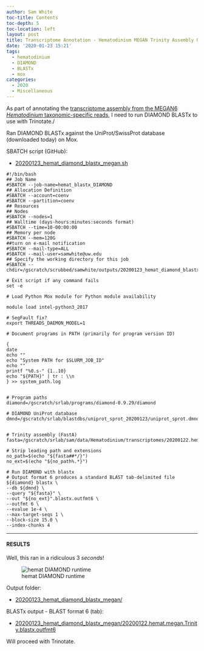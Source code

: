 ```yaml
---
author: Sam White
toc-title: Contents
toc-depth: 5
toc-location: left
layout: post
title: Transcriptome Annotation - Hematodinium MEGAN Trinity Assembly Using DIAMOND BLASTx on Mox
date: '2020-01-23 15:21'
tags:
  - hematodinium
  - DIAMOND
  - BLASTx
  - mox
categories:
  - 2020
  - Miscellaneous
---
```

As part of annotating the [transcriptome assembly from the MEGAN6 _Hematodinium_ taxonomic-specific reads](https://robertslab.github.io/sams-notebook/posts/2020/2020-01-22-Transcriptome-Assembly---Hematodinium-with-MEGAN6-Taxonomy-specific-Reads-with-Trinity-on-Mox/), I need to run DIAMOND BLASTx to use with Trinotate./

Ran DIAMOND BLASTx against the UniProt/SwissProt database (downloaded today) on Mox.

SBATCH script (GitHub):

- [20200123_hemat_diamond_blastx_megan.sh](https://github.com/RobertsLab/sams-notebook/blob/master/sbatch_scripts/20200123_hemat_diamond_blastx_megan.sh)

```shell
#!/bin/bash
## Job Name
#SBATCH --job-name=hemat_blastx_DIAMOND
## Allocation Definition
#SBATCH --account=coenv
#SBATCH --partition=coenv
## Resources
## Nodes
#SBATCH --nodes=1
## Walltime (days-hours:minutes:seconds format)
#SBATCH --time=10-00:00:00
## Memory per node
#SBATCH --mem=120G
##turn on e-mail notification
#SBATCH --mail-type=ALL
#SBATCH --mail-user=samwhite@uw.edu
## Specify the working directory for this job
#SBATCH --chdir=/gscratch/scrubbed/samwhite/outputs/20200123_hemat_diamond_blastx_megan

# Exit script if any command fails
set -e

# Load Python Mox module for Python module availability

module load intel-python3_2017

# SegFault fix?
export THREADS_DAEMON_MODEL=1

# Document programs in PATH (primarily for program version ID)

{
date
echo ""
echo "System PATH for $SLURM_JOB_ID"
echo ""
printf "%0.s-" {1..10}
echo "${PATH}" | tr : \\n
} >> system_path.log


# Program paths
diamond=/gscratch/srlab/programs/diamond-0.9.29/diamond

# DIAMOND UniProt database
dmnd=/gscratch/srlab/blastdbs/uniprot_sprot_20200123/uniprot_sprot.dmnd


# Trinity assembly (FastA)
fasta=/gscratch/srlab/sam/data/Hematodinium/transcriptomes/20200122.hemat.megan.Trinity.fasta

# Strip leading path and extensions
no_path=$(echo "${fasta##*/}")
no_ext=$(echo "${no_path%.*}")

# Run DIAMOND with blastx
# Output format 6 produces a standard BLAST tab-delimited file
${diamond} blastx \
--db ${dmnd} \
--query "${fasta}" \
--out "${no_ext}".blastx.outfmt6 \
--outfmt 6 \
--evalue 1e-4 \
--max-target-seqs 1 \
--block-size 15.0 \
--index-chunks 4
```

---

#### RESULTS

Well, this ran in a ridiculous 3 _seconds_!

![hemat DIAMOND runtime](https://github.com/RobertsLab/sams-notebook/blob/master/images/screencaps/20200123_hemat_diamond_blastx_megan_runtime.png?raw=true)


Output folder:

- [20200123_hemat_diamond_blastx_megan/](https://gannet.fish.washington.edu/Atumefaciens/20200123_hemat_diamond_blastx_megan/)

BLASTx output - BLAST format 6 (tab):

- [20200123_hemat_diamond_blastx_megan/20200122.hemat.megan.Trinity.blastx.outfmt6](https://gannet.fish.washington.edu/Atumefaciens/20200123_hemat_diamond_blastx_megan/20200122.hemat.megan.Trinity.blastx.outfmt6)

Will proceed with Trinotate.
